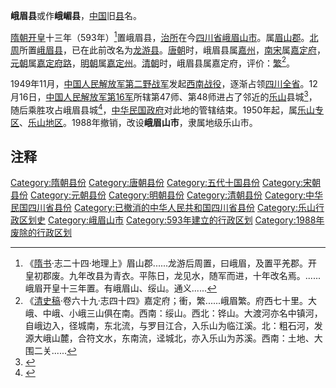 {{NoteTA
|1=zh-hans:龙游;zh-hant:龍遊
}}
'''峨眉县'''或作'''峨嵋县'''，[[中国|中国]]旧[[县|县]]名。

[[隋朝|隋朝]][[开皇|开皇]]十三年（593年）<ref>《[[隋书|隋书]]·志二十四·地理上》眉山郡......龙游后周置，曰峨眉，及置平羌郡。开皇初郡废。九年改县为青衣。平陈日，龙见水，随军而进，十年改名焉。......峨眉开皇十三年置。有峨眉山、绥山。通义......</ref>置峨眉县，[[治所|治所]]在今[[四川省|四川省]][[峨眉山市|峨眉山市]]。属[[眉山郡|眉山郡]]。[[北周|北周]]所置[[峨眉县_(北周)|峨眉县]]，已在此前改名为[[龙游县_(隋朝)|龙游县]]。[[唐朝|唐朝]]时，峨眉县属[[嘉州_(北周)|嘉州]]，[[南宋|南宋]]属[[嘉定府|嘉定府]]，[[元朝|元朝]]属[[嘉定府路|嘉定府路]]，[[明朝|明朝]]属[[嘉定州_(明朝)|嘉定州]]。[[清朝|清朝]]时，峨眉县属嘉定府，评价：[[衝繁疲難|繁]]<ref>《[[清史稿|清史稿]]·卷六十九·志四十四》嘉定府；衝，繁......峨眉繁。府西七十里。大峨、中峨、小峨三山俱在南。西南：绥山。西北：铧山。大渡河亦名中镇河，自峨边入，径城南，东北流，与罗目江合，入乐山为临江溪。北：粗石河，发源大峨山麓，合符文水，东南流，迳城北，亦入乐山为苏溪。西南：土地、大围二关......</ref>。

1949年11月，[[中国人民解放军第二野战军|中国人民解放军第二野战军]]发起[[西南战役|西南战役]]，逐渐占领[[四川省_(中華民國)|四川全省]]。12月16日，[[中国人民解放军第16军|中国人民解放军第16军]]所辖第47师、第48师进占了邻近的[[乐山县_(清朝)|乐山]]县城<ref>{{Cite web|url=http://lswb.newssc.org/html/2009-06/10/content_565762.htm|title=开国少将马忠全乐山剿匪|accessdate=2015-03-29|author=|date=2009年6月10日|work=|publisher=三江都市报多媒体报刊|language=Zh-hans|deadurl=yes|archiveurl=https://web.archive.org/web/20150402194431/http://lswb.newssc.org/html/2009-06/10/content_565762.htm|archivedate=2015年4月2日}}</ref>，随后乘胜攻占峨眉县城<ref>{{Cite web |url=http://sichuandaily.scol.com.cn/2009/09/25/20090925559144445813.htm |title=大军进川 我看见红色的潮水涌向四川 |accessdate=2015-03-29 |author=记者：梁现瑞、余向华，战旗报记者：王毅 |date= |work= |publisher=四川日报网 |language=Zh-hans |archive-date=2015-04-02 |archive-url=https://web.archive.org/web/20150402161345/http://sichuandaily.scol.com.cn/2009/09/25/20090925559144445813.htm |dead-url=no }}</ref>，[[中华民国政府|中华民国政府]]对此地的管辖结束。1950年起，属[[乐山专区|乐山专区]]、[[乐山地区|乐山地区]]。1988年撤销，改设'''峨眉山市'''，隶属地级乐山市。

== 注释 ==

{{Reflist|2}}

{{中華民國四川省行政區劃}}
{{DEFAULTSORT:E}}
[[Category:隋朝县份|Category:隋朝县份]]
[[Category:唐朝县份|Category:唐朝县份]]
[[Category:五代十国县份|Category:五代十国县份]]
[[Category:宋朝县份|Category:宋朝县份]]
[[Category:元朝县份|Category:元朝县份]]
[[Category:明朝县份|Category:明朝县份]]
[[Category:清朝县份|Category:清朝县份]]
[[Category:中华民国四川省县份|Category:中华民国四川省县份]]
[[Category:已撤消的中华人民共和国四川省县份|Category:已撤消的中华人民共和国四川省县份]]
[[Category:乐山行政区划史|Category:乐山行政区划史]]
[[Category:峨眉山市|Category:峨眉山市]]
[[Category:593年建立的行政区划|Category:593年建立的行政区划]]
[[Category:1988年废除的行政区划|Category:1988年废除的行政区划]]